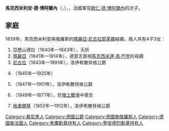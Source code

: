 {{Multiple issues|
{{Expand language|1=en|time=2021-01-01T07:12:43+00:00}}
{{Unreferenced|time=2021-01-01T07:12:43+00:00}}
}}
{{Infobox noble
| name        = 馬克西米利安·德·博阿爾內
| title       = 洛伊希滕貝格公爵
| image       = Maximilian Leuchtenberg.jpg
| birth_date  = {{birth date|1817|11|1|df=y}}
| birth_place = [[慕尼黑|慕尼黑]]
| death_date  = {{Death date and age|1852|11|1|1817|10|2|df=y}}
| death_place = [[聖彼得堡|聖彼得堡]]
| noble family= [[博阿爾內家族|博阿爾內家族]]
| father      = [[歐仁·德·博阿爾內|歐仁·德·博阿爾內]]
| mother      = [[奧古斯塔_(巴伐利亞公主)|巴伐利亞的奧古斯塔]]
| spouse      = [[瑪麗亞·尼古拉耶芙娜_(洛伊希滕貝格公爵夫人)|俄罗斯女大公瑪麗亞·尼古拉耶芙娜]]
}}
'''馬克西米利安·德·博阿爾內'''（{{lang-de|Maximilian de Beauharnais}}，{{bd|1817年|10月2日|1852年|11月1日|catIdx=Beauharnais}}），{{le|洛伊希滕貝格公爵|Duke of Leuchtenberg}}，法國軍官[[歐仁·德·博阿爾內|歐仁·德·博阿爾內]]的次子。

== 家庭 ==
1839年，馬克西米利安與俄羅斯的[[瑪麗亞·尼古拉耶芙娜_(洛伊希滕貝格公爵夫人)|瑪麗亞·尼古拉耶芙娜]]結婚，兩人共有4子3女：
# 亞歷山德拉（1840年—1843年），夭折
# [[瑪麗亞·瑪希米蓮諾芙娜|瑪麗亞]]（1841年—1914年），德意志首相[[馬克西米連·馮·巴登|馬克西米連·馮·巴登]]的母親
# [[尼古拉·馬西米連諾維奇|尼古拉]]（1843年—1891年），洛伊希滕貝格公爵
# {{le|歐金妮亞·瑪希米蓮諾芙娜|Princess Eugenia Maximilianovna of Leuchtenberg|歐金妮亞}}（1845年—1925年）
# {{le|歐根·馬西米連諾維奇|Eugen Maximilianovich, 5th Duke of Leuchtenberg|歐根}}（1847年—1901年），洛伊希滕貝格公爵
# {{link-ru|謝爾蓋·馬西米連諾維奇|Сергей Максимилианович, герцог Лейхтенбергский|謝爾蓋}}（1849年—1877年），於[[俄土戰爭_(1877年－1878年)|俄土戰爭]]中喪生
# [[格奧爾基·馬西米連諾維奇|格奧爾基]]（1852年—1912年），洛伊希滕貝格公爵

{{DEFAULTSORT: Beauharnais, Maximilian de}}
[[Category:慕尼黑人|Category:慕尼黑人]]
[[Category:德國公爵|Category:德國公爵]]
[[Category:德國裔俄羅斯人|Category:德國裔俄羅斯人]]
[[Category:德國裔法國人|Category:德國裔法國人]]
[[Category:黑鷹勳章持有人|Category:黑鷹勳章持有人]]
[[Category:聖安德烈勳章持有人|Category:聖安德烈勳章持有人]]